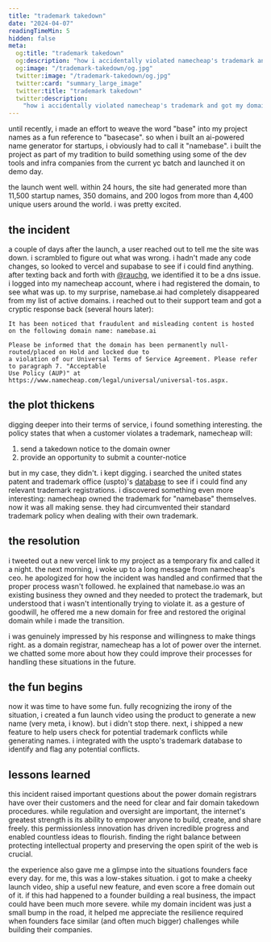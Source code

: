 ```yaml
---
title: "trademark takedown"
date: "2024-04-07"
readingTimeMin: 5
hidden: false
meta:
  og:title: "trademark takedown"
  og:description: "how i accidentally violated namecheap's trademark and got my domain taken down"
  og:image: "/trademark-takedown/og.jpg"
  twitter:image: "/trademark-takedown/og.jpg"
  twitter:card: "summary_large_image"
  twitter:title: "trademark takedown"
  twitter:description:
    "how i accidentally violated namecheap's trademark and got my domain taken down"
---
```


until recently, i made an effort to weave the word "base" into my project names as a fun reference
to "basecase". so when i built an ai-powered name generator for startups, i obviously had to call it
"namebase". i built the project as part of my tradition to build something using some of the dev
tools and infra companies from the current yc batch and launched it on demo day.

<tweet
  name="alana goyal"
  handle="alanaagoyal"
  avatar="/avatar.png"
  content="announcing namebase.ai ⚡️\n\nnamebase helps founders name their startup, secure the domain, and brand it—all in one place"
  date="april 3, 2024"
  likes=273
  retweets=25
  replies=26
  url="https://x.com/alanaagoyal/status/1775576396670341602"
  mediaUrl="/trademark-takedown/demo.gif"
  mediaType="gif"
  mediaAspectRatio="1"
/>

the launch went well. within 24 hours, the site had generated more than 11,500 startup names, 350
domains, and 200 logos from more than 4,400 unique users around the world. i was pretty excited.

## the incident

a couple of days after the launch, a user reached out to tell me the site was down. i scrambled to
figure out what was wrong. i hadn't made any code changes, so looked to vercel and supabase to see
if i could find anything. after texting back and forth with [@rauchg](https://x.com/rauchg), we
identified it to be a dns issue. i logged into my namecheap account, where i had registered the
domain, to see what was up. to my surprise, namebase.ai had completely disappeared from my list of
active domains. i reached out to their support team and got a cryptic response back (several hours
later):

```text
It has been noticed that fraudulent and misleading content is hosted on the following domain name: namebase.ai

Please be informed that the domain has been permanently null-routed/placed on Hold and locked due to
a violation of our Universal Terms of Service Agreement. Please refer to paragraph 7. "Acceptable
Use Policy (AUP)" at https://www.namecheap.com/legal/universal/universal-tos.aspx.
```

## the plot thickens

digging deeper into their terms of service, i found something interesting. the policy states that
when a customer violates a trademark, namecheap will:

1. send a takedown notice to the domain owner
2. provide an opportunity to submit a counter-notice

but in my case, they didn't. i kept digging. i searched the united states patent and trademark
office (uspto)'s [database](https://www.uspto.gov/trademarks/search) to see if i could find any
relevant trademark registrations. i discovered something even more interesting: namecheap owned the
trademark for "namebase" themselves. now it was all making sense. they had circumvented their
standard trademark policy when dealing with their own trademark.

## the resolution

i tweeted out a new vercel link to my project as a temporary fix and called it a night. the next
morning, i woke up to a long message from namecheap's ceo. he apologized for how the incident was
handled and confirmed that the proper process wasn't followed. he explained that namebase.io was an
existing business they owned and they needed to protect the trademark, but understood that i wasn't
intentionally trying to violate it. as a gesture of goodwill, he offered me a new domain for free
and restored the original domain while i made the transition.

i was genuinely impressed by his response and willingness to make things right. as a domain
registrar, namecheap has a lot of power over the internet. we chatted some more about how they could
improve their processes for handling these situations in the future.

## the fun begins

now it was time to have some fun. fully recognizing the irony of the situation, i created a fun
launch video using the product to generate a new name (very meta, i know). but i didn't stop there.
next, i shipped a new feature to help users check for potential trademark conflicts while generating
names. i integrated with the uspto's trademark database to identify and flag any potential
conflicts.

<tweet
  name="alana goyal"
  handle="alanaagoyal"
  avatar="/avatar.png"
  content="namebase.ai is now... branded.ai 🦄\n\ntransform your idea into a billion-dollar brand (and make sure you're not violating any trademarks in one click!)"
  date="april 8, 2024"
  likes=66
  retweets=2
  replies=3
  verified=true
  url="https://x.com/alanaagoyal/status/1777498938603618466"
  mediaUrl="/trademark-takedown/branded.gif"
  mediaType="gif"
  mediaAspectRatio="1"
/>

## lessons learned

this incident raised important questions about the power domain registrars have over their customers
and the need for clear and fair domain takedown procedures. while regulation and oversight are
important, the internet's greatest strength is its ability to empower anyone to build, create, and
share freely. this permissionless innovation has driven incredible progress and enabled countless
ideas to flourish. finding the right balance between protecting intellectual property and preserving
the open spirit of the web is crucial.

the experience also gave me a glimpse into the situations founders face every day. for me, this was
a low-stakes situation. i got to make a cheeky launch video, ship a useful new feature, and even
score a free domain out of it. if this had happened to a founder building a real business, the
impact could have been much more severe. while my domain incident was just a small bump in the road,
it helped me appreciate the resilience required when founders face similar (and often much bigger)
challenges while building their companies.
